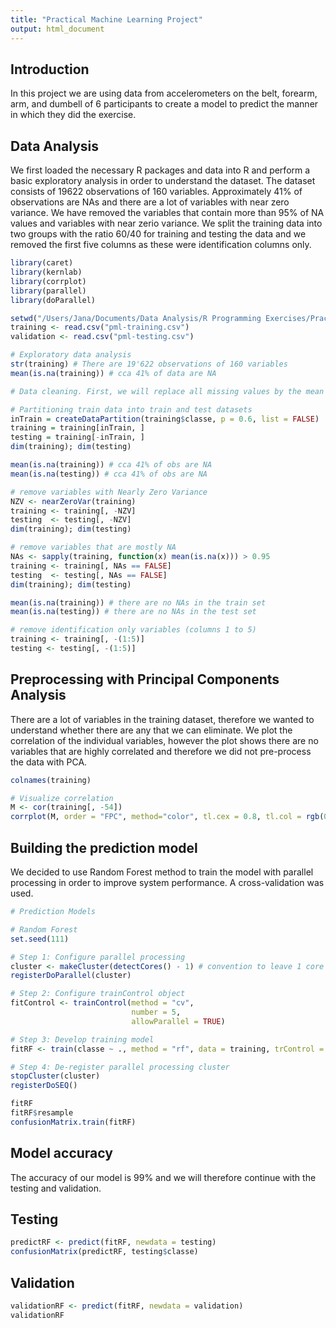 ```yaml
---
title: "Practical Machine Learning Project"
output: html_document
---
```


## Introduction
In this project we are using data from accelerometers on the belt, forearm, arm, and dumbell of 6 participants to create a model to predict the manner in which they did the exercise.

## Data Analysis
We first loaded the necessary R packages and data into R and perform a basic exploratory analysis in order to understand the dataset. The dataset consists of 19622 observations of 160 variables. Approximately 41% of observations are NAs and there are a lot of variables with near zero variance. We have removed the variables that contain more than 95% of NA values and variables with near zerio variance. We split the training data into two groups with the ratio 60/40 for training and testing the data and we removed the first five columns as these were identification columns only.

```r
library(caret)
library(kernlab)
library(corrplot)
library(parallel)
library(doParallel)

setwd("/Users/Jana/Documents/Data Analysis/R Programming Exercises/Practical Machine Learning/")
training <- read.csv("pml-training.csv")
validation <- read.csv("pml-testing.csv")

# Exploratory data analysis
str(training) # There are 19'622 observations of 160 variables
mean(is.na(training)) # cca 41% of data are NA

# Data cleaning. First, we will replace all missing values by the mean of the 

# Partitioning train data into train and test datasets
inTrain = createDataPartition(training$classe, p = 0.6, list = FALSE)
training = training[inTrain, ]
testing = training[-inTrain, ]
dim(training); dim(testing)

mean(is.na(training)) # cca 41% of obs are NA
mean(is.na(testing)) # cca 41% of obs are NA

# remove variables with Nearly Zero Variance
NZV <- nearZeroVar(training)
training <- training[, -NZV]
testing  <- testing[, -NZV]
dim(training); dim(testing)

# remove variables that are mostly NA
NAs <- sapply(training, function(x) mean(is.na(x))) > 0.95
training <- training[, NAs == FALSE]
testing  <- testing[, NAs == FALSE]
dim(training); dim(testing)

mean(is.na(training)) # there are no NAs in the train set
mean(is.na(testing)) # there are no NAs in the test set

# remove identification only variables (columns 1 to 5)
training <- training[, -(1:5)]
testing <- testing[, -(1:5)]
```

## Preprocessing with Principal Components Analysis
There are a lot of variables in the training dataset, therefore we wanted to understand whether there are any
that we can eliminate. We plot the correlation of the individual variables, however the plot shows there are no variables that are highly correlated and therefore we did not pre-process the data with PCA.

```r
colnames(training)

# Visualize correlation
M <- cor(training[, -54])
corrplot(M, order = "FPC", method="color", tl.cex = 0.8, tl.col = rgb(0, 0, 0))
```

## Building the prediction model
We decided to use Random Forest method to train the model with parallel processing in order to improve system performance. A cross-validation was used.

```r
# Prediction Models

# Random Forest
set.seed(111)

# Step 1: Configure parallel processing
cluster <- makeCluster(detectCores() - 1) # convention to leave 1 core for OS
registerDoParallel(cluster)

# Step 2: Configure trainControl object
fitControl <- trainControl(method = "cv",
                           number = 5,
                           allowParallel = TRUE)

# Step 3: Develop training model
fitRF <- train(classe ~ ., method = "rf", data = training, trControl = fitControl)

# Step 4: De-register parallel processing cluster
stopCluster(cluster)
registerDoSEQ()

fitRF
fitRF$resample
confusionMatrix.train(fitRF)
```

## Model accuracy
The accuracy of our model is 99% and we will therefore continue with the testing and validation.

## Testing
```r
predictRF <- predict(fitRF, newdata = testing)
confusionMatrix(predictRF, testing$classe)
```

## Validation
```r
validationRF <- predict(fitRF, newdata = validation)
validationRF
```



